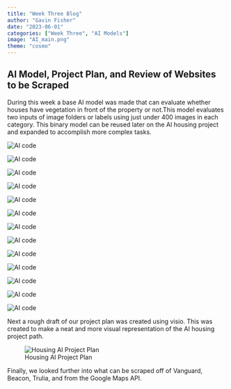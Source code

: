 ```yaml
---
title: "Week Three Blog"
author: "Gavin Fisher"
date: "2023-06-01"
categories: ["Week Three", "AI Models"]
image: "AI_main.png"
theme: "cosmo"
---
```


## AI Model, Project Plan, and Review of Websites to be Scraped

During this week a base AI model was made that can evaluate whether houses have vegetation in front of the property or not.This model evaluates two inputs of image folders or labels using just under 400 images in each category. This binary model can be reused later on the AI housing project and expanded to accomplish more complex tasks.

![](AI_1.png "AI code")

![](AI_2.png "AI code")

![](AI_3.png "AI code")

![](AI_45.png "AI code")

![](AI_6.png "AI code")

![](AI_62.png "AI code")

![](AI_7.png "AI code")

![](AI_8.png "AI code")

![](AI_82.png "AI code")

![](AI_9.png "AI code")

![](AI_10.png "AI code")

![](AI_102.png "AI code")

![](AI_11.png "AI code")

Next a rough draft of our project plan was created using visio. This was created to make a neat and more visual representation of the AI housing project path.

![Housing AI Project Plan](DSPG_project_plan.png "Housing AI Project Plan")


Finally, we looked further into what can be scraped off of Vanguard, Beacon, Trulia, and from the Google Maps API. 






